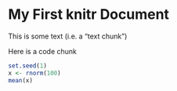 My First knitr Document
================================================================================

This is some text (i.e. a "text chunk")

Here is a code chunk
```r
set.seed(1)
x <- rnorm(100)
mean(x)
```
